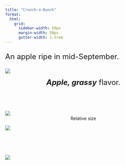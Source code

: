 ```yaml
---
title: "Crunch-a-Bunch"
format:
  html: 
    grid:
      sidebar-width: 50px
      margin-width: 50px
      gutter-width: 1.5rem
---
```


:::{style="font-size: x-large;"}
An apple ripe in mid-September.
:::

::: grid
::: g-col-5

![](img/transparentapples/crunchab-crop.png)

:::{style="font-size: x-large;"}
<center><i><b>Apple, grassy</b></i> flavor.</center><br>
:::

![](img/crunchab-crop.jpg)
<center>Relative size</center>

:::

::: g-col-5

![](img/websitefigs/Apple_Crunch-a-Bunch.svg)

<br><br><br>

![](img/flavfigs/flavor_plot_Crunch-a-Bunch.svg)

:::
:::